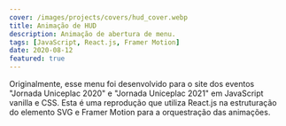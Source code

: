 ```yaml
---
cover: /images/projects/covers/hud_cover.webp
title: Animação de HUD
description: Animação de abertura de menu.
tags: [JavaScript, React.js, Framer Motion]
date: 2020-08-12
featured: true
---
```


Originalmente, esse menu foi desenvolvido para o site dos eventos "Jornada Uniceplac 2020" e "Jornada Uniceplac 2021" em JavaScript vanilla e CSS.
Esta é uma reprodução que utiliza React.js na estruturação do elemento SVG e Framer Motion para a orquestração das animações.


<HudAnim client:idle />
